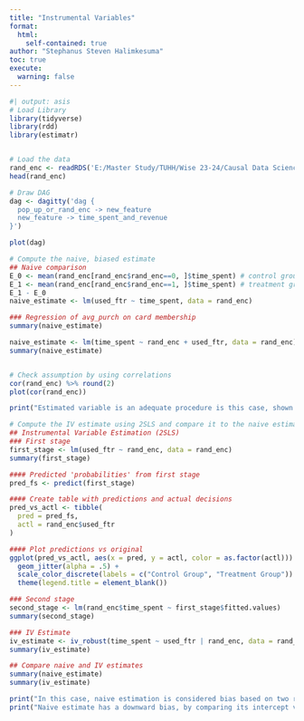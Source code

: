 ```yaml
---
title: "Instrumental Variables"
format:
  html:
    self-contained: true
author: "Stephanus Steven Halimkesuma"
toc: true
execute:
  warning: false
---
```



```r
#| output: asis
# Load Library
library(tidyverse)
library(rdd)
library(estimatr)


# Load the data
rand_enc <- readRDS('E:/Master Study/TUHH/Wise 23-24/Causal Data Science for Business Analytics/Causal_Data_Science_Data/rand_enc.rds')
head(rand_enc)

# Draw DAG
dag <- dagitty('dag {
  pop_up_or_rand_enc -> new_feature
  new_feature -> time_spent_and_revenue
}')

plot(dag)

# Compute the naive, biased estimate
## Naive comparison
E_0 <- mean(rand_enc[rand_enc$rand_enc==0, ]$time_spent) # control group
E_1 <- mean(rand_enc[rand_enc$rand_enc==1, ]$time_spent) # treatment group
E_1 - E_0
naive_estimate <- lm(used_ftr ~ time_spent, data = rand_enc)

### Regression of avg_purch on card membership
summary(naive_estimate)

naive_estimate <- lm(time_spent ~ rand_enc + used_ftr, data = rand_enc)
summary(naive_estimate)


# Check assumption by using correlations
cor(rand_enc) %>% round(2)
plot(cor(rand_enc))

print("Estimated variable is an adequate procedure is this case, shown by the high >0.7 correlation factor")

# Compute the IV estimate using 2SLS and compare it to the naive estimate. Would you consider the naive estimate biased, and if yes, does it have an upward or downward bias?
## Instrumental Variable Estimation (2SLS)
### First stage
first_stage <- lm(used_ftr ~ rand_enc, data = rand_enc)
summary(first_stage)

#### Predicted 'probabilities' from first stage
pred_fs <- predict(first_stage)

#### Create table with predictions and actual decisions
pred_vs_actl <- tibble(
  pred = pred_fs,
  actl = rand_enc$used_ftr
)

#### Plot predictions vs original
ggplot(pred_vs_actl, aes(x = pred, y = actl, color = as.factor(actl))) +
  geom_jitter(alpha = .5) +
  scale_color_discrete(labels = c("Control Group", "Treatment Group")) +
  theme(legend.title = element_blank())

### Second stage
second_stage <- lm(rand_enc$time_spent ~ first_stage$fitted.values)
summary(second_stage)

### IV Estimate
iv_estimate <- iv_robust(time_spent ~ used_ftr | rand_enc, data = rand_enc)
summary(iv_estimate)

## Compare naive and IV estimates
summary(naive_estimate)
summary(iv_estimate)

print("In this case, naive estimation is considered bias based on two reasons. First, the result of time spent isn't just single factor based on new feature used. And this is proved by the second reason, in which R-squared has low value.")
print("Naive estimate has a downward bias, by comparing its intercept value versus the difference between control and treatment group")
```